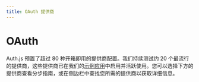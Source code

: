 ```yaml
---
title: OAuth 提供商
---
```



# OAuth

Auth.js 预置了超过 80 种开箱即用的提供商配置。我们持续测试约 20 个最流行的提供商，这些提供商已在我们的[示例应用](https://next-auth-example.vercel.app)中启用并活跃使用。您可以选择下方的提供商查看分步指南，或在侧边栏中查找您所需的提供商以获取详细信息。

<OAuthProviderSelect />
